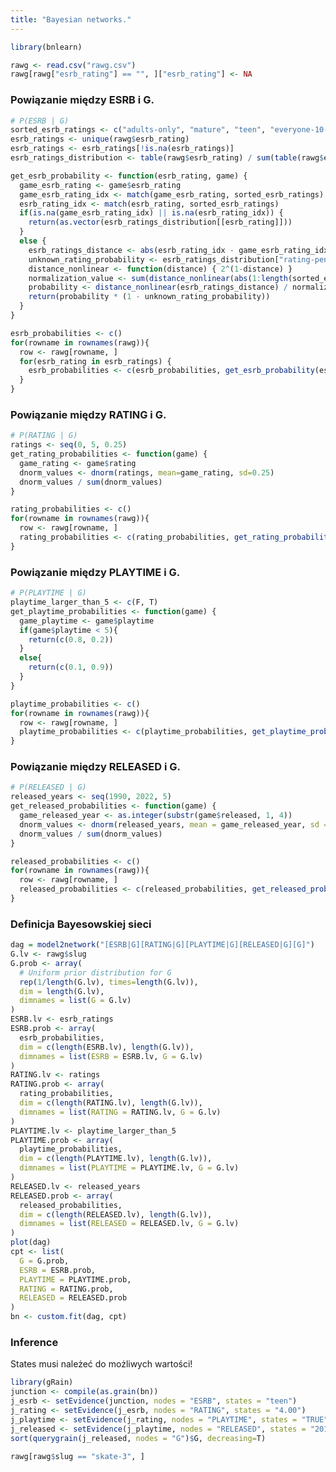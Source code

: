 ```yaml
---
title: "Bayesian networks."
---
```


```r
library(bnlearn)
```

```r
rawg <- read.csv("rawg.csv")
rawg[rawg["esrb_rating"] == "", ]["esrb_rating"] <- NA 
```

### Powiązanie między ESRB i G.

```r
# P(ESRB | G)
sorted_esrb_ratings <- c("adults-only", "mature", "teen", "everyone-10-plus", "everyone")
esrb_ratings <- unique(rawg$esrb_rating)
esrb_ratings <- esrb_ratings[!is.na(esrb_ratings)]
esrb_ratings_distribution <- table(rawg$esrb_rating) / sum(table(rawg$esrb_rating))

get_esrb_probability <- function(esrb_rating, game) {
  game_esrb_rating <- game$esrb_rating
  game_esrb_rating_idx <- match(game_esrb_rating, sorted_esrb_ratings)
  esrb_rating_idx <- match(esrb_rating, sorted_esrb_ratings)
  if(is.na(game_esrb_rating_idx) || is.na(esrb_rating_idx)) {
    return(as.vector(esrb_ratings_distribution[[esrb_rating]]))
  }
  else {
    esrb_ratings_distance <- abs(esrb_rating_idx - game_esrb_rating_idx)
    unknown_rating_probability <- esrb_ratings_distribution["rating-pending"]
    distance_nonlinear <- function(distance) { 2^(1-distance) }
    normalization_value <- sum(distance_nonlinear(abs(1:length(sorted_esrb_ratings) - game_esrb_rating_idx)))
    probability <- distance_nonlinear(esrb_ratings_distance) / normalization_value
    return(probability * (1 - unknown_rating_probability))
  }
}
```

```r
esrb_probabilities <- c()
for(rowname in rownames(rawg)){
  row <- rawg[rowname, ]
  for(esrb_rating in esrb_ratings) {
    esrb_probabilities <- c(esrb_probabilities, get_esrb_probability(esrb_rating, row))
  }
}
```

### Powiązanie między RATING i G.

```r
# P(RATING | G)
ratings <- seq(0, 5, 0.25)
get_rating_probabilities <- function(game) {
  game_rating <- game$rating 
  dnorm_values <- dnorm(ratings, mean=game_rating, sd=0.25)
  dnorm_values / sum(dnorm_values)
}
```

```r
rating_probabilities <- c()
for(rowname in rownames(rawg)){
  row <- rawg[rowname, ]
  rating_probabilities <- c(rating_probabilities, get_rating_probabilities(row))
}
```

### Powiązanie między PLAYTIME i G.

```r
# P(PLAYTIME | G)
playtime_larger_than_5 <- c(F, T)
get_playtime_probabilities <- function(game) {
  game_playtime <- game$playtime
  if(game$playtime < 5){
    return(c(0.8, 0.2))
  }
  else{
    return(c(0.1, 0.9))
  }
}
```

```r
playtime_probabilities <- c()
for(rowname in rownames(rawg)){
  row <- rawg[rowname, ]
  playtime_probabilities <- c(playtime_probabilities, get_playtime_probabilities(row))
}
```

### Powiązanie między RELEASED i G.

```r
# P(RELEASED | G)
released_years <- seq(1990, 2022, 5)
get_released_probabilities <- function(game) {
  game_released_year <- as.integer(substr(game$released, 1, 4))
  dnorm_values <- dnorm(released_years, mean = game_released_year, sd = 5)
  dnorm_values / sum(dnorm_values)
}
```

```r
released_probabilities <- c()
for(rowname in rownames(rawg)){
  row <- rawg[rowname, ]
  released_probabilities <- c(released_probabilities, get_released_probabilities(row))
}
```

### Definicja Bayesowskiej sieci

```r
dag = model2network("[ESRB|G][RATING|G][PLAYTIME|G][RELEASED|G][G]")
G.lv <- rawg$slug
G.prob <- array(
  # Uniform prior distribution for G
  rep(1/length(G.lv), times=length(G.lv)), 
  dim = length(G.lv), 
  dimnames = list(G = G.lv)
)
ESRB.lv <- esrb_ratings
ESRB.prob <- array(
  esrb_probabilities, 
  dim = c(length(ESRB.lv), length(G.lv)), 
  dimnames = list(ESRB = ESRB.lv, G = G.lv)
)
RATING.lv <- ratings
RATING.prob <- array(
  rating_probabilities, 
  dim = c(length(RATING.lv), length(G.lv)), 
  dimnames = list(RATING = RATING.lv, G = G.lv)
)
PLAYTIME.lv <- playtime_larger_than_5
PLAYTIME.prob <- array(
  playtime_probabilities, 
  dim = c(length(PLAYTIME.lv), length(G.lv)), 
  dimnames = list(PLAYTIME = PLAYTIME.lv, G = G.lv)
)
RELEASED.lv <- released_years
RELEASED.prob <- array(
  released_probabilities, 
  dim = c(length(RELEASED.lv), length(G.lv)), 
  dimnames = list(RELEASED = RELEASED.lv, G = G.lv)
)
plot(dag)
cpt <- list(
  G = G.prob,
  ESRB = ESRB.prob, 
  PLAYTIME = PLAYTIME.prob,
  RATING = RATING.prob,
  RELEASED = RELEASED.prob
)
bn <- custom.fit(dag, cpt)
```

### Inference
States musi należeć do możliwych wartości!

```r
library(gRain)
junction <- compile(as.grain(bn))
j_esrb <- setEvidence(junction, nodes = "ESRB", states = "teen")
j_rating <- setEvidence(j_esrb, nodes = "RATING", states = "4.00")
j_playtime <- setEvidence(j_rating, nodes = "PLAYTIME", states = "TRUE")
j_released <- setEvidence(j_playtime, nodes = "RELEASED", states = "2010")
sort(querygrain(j_released, nodes = "G")$G, decreasing=T)
```

```r
rawg[rawg$slug == "skate-3", ]
```
